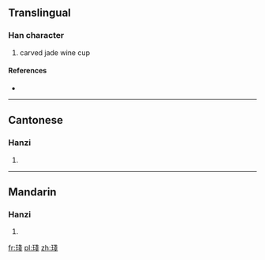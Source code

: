 ==Translingual==

===Han character===
{{Han char|rn=96|rad=玉|as=08|sn=12|four=1315<sub>3</sub>|canj=一土戈戈 (MGII)}}

# carved jade wine cup

====References====
* {{Han ref|kx=0734.030|dkj=21040|dj=1146.120|hdz=21121.020|uh=7416|ud=29718|bh=DA7E|bd=55934}}

----

==Cantonese==

===Hanzi===
{{yue-hanzi|jyut=zaan|y=jáan, jāan}}

# {{defn|lang=yue|sort=玉08}}

----

==Mandarin==

===Hanzi===
{{cmn-hanzi|pin=[[wàng]] ([[wang4]]), [[zhǎn]] ([[zhan3]])|wg=wang<sup>4</sup>, chan<sup>3</sup>}}

# {{defn|lang=cmn|sort=玉08}}

[[fr:琖]]
[[pl:琖]]
[[zh:琖]]